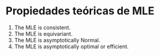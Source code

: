 # Propiedades teóricas de MLE

1. The MLE is consistent.
2. The MLE is equivariant.
3. The MLE is asymptotically Normal.
4. The MLE is asymptotically optimal or efficient.
